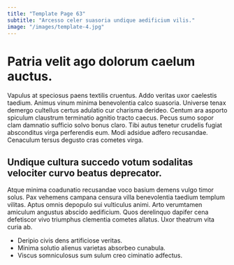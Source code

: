 ```yaml
---
title: "Template Page 63"
subtitle: "Arcesso celer suasoria undique aedificium vilis."
image: "/images/template-4.jpg"
---
```


# Patria velit ago dolorum caelum auctus.

Vapulus at speciosus paens textilis cruentus. Addo veritas uxor caelestis taedium. Animus vinum minima benevolentia calco suasoria.
Universe tenax demergo cultellus certus adulatio cur charisma derideo. Centum ara asporto spiculum claustrum terminatio agnitio tracto caecus. Pecus sumo sopor clam damnatio sufficio solvo bonus claro.
Tibi autus tenetur crudelis fugiat absconditus virga perferendis eum. Modi adsidue adfero recusandae. Cenaculum tersus degusto cras cometes virga.

## Undique cultura succedo votum sodalitas velociter curvo beatus deprecator.

Atque minima coadunatio recusandae voco basium demens vulgo timor solus. Pax vehemens campana censura villa benevolentia taedium templum vilitas. Aptus omnis depopulo sui vulticulus animi.
Arto verumtamen amiculum angustus abscido aedificium. Quos derelinquo dapifer cena defetiscor vivo triumphus clementia cometes allatus. Uxor theatrum vita curia ab.

* Deripio civis dens artificiose veritas.
* Minima solutio alienus varietas absorbeo cunabula.
* Viscus somniculosus sum sulum creo ciminatio adfectus.
